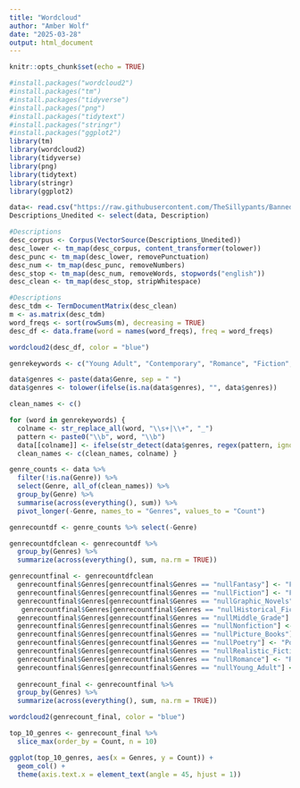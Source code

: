 ---
title: "Wordcloud"
author: "Amber Wolf"
date: "2025-03-28"
output: html_document
---

```{r setup, include=FALSE}
knitr::opts_chunk$set(echo = TRUE)
```

```{r packages}
#install.packages("wordcloud2")
#install.packages("tm")
#install.packages("tidyverse")
#install.packages("png")
#install.packages("tidytext")
#install.packages("stringr")
#install.packages("ggplot2")
library(tm)
library(wordcloud2)
library(tidyverse)
library(png)
library(tidytext)
library(stringr)
library(ggplot2)
```

```{r data setup}
data<- read.csv("https://raw.githubusercontent.com/TheSillypants/BannedBooks/refs/heads/main/cleaned_data.csv")
Descriptions_Unedited <- select(data, Description)
```

```{r cleaning}
#Descriptions
desc_corpus <- Corpus(VectorSource(Descriptions_Unedited))
desc_lower <- tm_map(desc_corpus, content_transformer(tolower))
desc_punc <- tm_map(desc_lower, removePunctuation)
desc_num <- tm_map(desc_punc, removeNumbers)
desc_stop <- tm_map(desc_num, removeWords, stopwords("english"))
desc_clean <- tm_map(desc_stop, stripWhitespace)
```

```{r counting}
#Descriptions
desc_tdm <- TermDocumentMatrix(desc_clean)
m <- as.matrix(desc_tdm)
word_freqs <- sort(rowSums(m), decreasing = TRUE)
desc_df <- data.frame(word = names(word_freqs), freq = word_freqs)
```

```{r wordcloud}
wordcloud2(desc_df, color = "blue")
```

```{r}
genrekeywords <- c("Young Adult", "Contemporary", "Romance", "Fiction", "Audiobook","Young Adult Contemporary", "Historical Fiction", "Nonfiction", "Middle Grade", "History", "Childrens", "Realistic Fiction", "Mystery Thriller", "Mystery", "Thriller", "Biography", "American History", "Poetry", "nullYoung Adult", "nullPoetry", "nullFiction","Humor", "Fantasy", "Biography Memoir","Teen", "Horror", "Thriller", "Adult", "New Adult", "Graphic Novels", "Comics", "Classics", "Autobiography", "Memoir", "Urban Fantasy", "Paranormal Romance", "Science Fiction", "Paranormal", "nullFantasy","Young Adult Fantasy", "Fairy Tales", "Speculative Fiction", "Literary Fiction", "Adventure", "Sports", "True Crime", "Crime", "Adult Fiction", "Picture Books", "M M Romance", "Action", "Science Fiction Fantasy", "Graphic Novels Comics","nullNonfiction", "nullGraphic Novels", "nullMiddle Grade", "Art", "Space", "Nature", "Short Stories", "Anthologies", "High Fantasy", "nullPicture Books", "Juvenile", "nullRealistic Fiction", "Biography Memoir", "nullHistorical Fiction", "nullRomance", "Novella", "Contemporary Romance", "Historical Romance", "Fantasy Romance", "Science", "Education", "Manga",   "Paranormal Romance", "Textbooks", "Diary", "Flash Fiction", "Fairy Tale Retellings","Womens Fiction", "Contemporary fiction", "Young Adult Historical Fiction", "Science fiction", "military science fiction", "Military Fiction")

data$genres <- paste(data$Genre, sep = " ")
data$genres <- tolower(ifelse(is.na(data$genres), "", data$genres))

clean_names <- c()

for (word in genrekeywords) {
  colname <- str_replace_all(word, "\\s+|\\+", "_")
  pattern <- paste0("\\b", word, "\\b")
  data[[colname]] <- ifelse(str_detect(data$genres, regex(pattern, ignore_case = TRUE)), 1, 0)
  clean_names <- c(clean_names, colname) }
```

```{r}
genre_counts <- data %>%
  filter(!is.na(Genre)) %>% 
  select(Genre, all_of(clean_names)) %>%
  group_by(Genre) %>%
  summarise(across(everything(), sum)) %>%
  pivot_longer(-Genre, names_to = "Genres", values_to = "Count")

genrecountdf <- genre_counts %>% select(-Genre)

genrecountdfclean <- genrecountdf %>%
  group_by(Genres) %>%
  summarize(across(everything(), sum, na.rm = TRUE))

genrecountfinal <- genrecountdfclean
  genrecountfinal$Genres[genrecountfinal$Genres == "nullFantasy"] <- "Fantasy"
  genrecountfinal$Genres[genrecountfinal$Genres == "nullFiction"] <- "Fiction"
  genrecountfinal$Genres[genrecountfinal$Genres == "nullGraphic_Novels"] <- "Graphic_Novels"
   genrecountfinal$Genres[genrecountfinal$Genres == "nullHistorical_Fiction"] <- "Historical_Fiction"
  genrecountfinal$Genres[genrecountfinal$Genres == "nullMiddle_Grade"] <- "Middle_Grade"
  genrecountfinal$Genres[genrecountfinal$Genres == "nullNonfiction"] <- "Nonfiction"
  genrecountfinal$Genres[genrecountfinal$Genres == "nullPicture_Books"] <- "Picture_Books"
  genrecountfinal$Genres[genrecountfinal$Genres == "nullPoetry"] <- "Poetry"
  genrecountfinal$Genres[genrecountfinal$Genres == "nullRealistic_Fiction"] <- "Realistic_Fiction"
  genrecountfinal$Genres[genrecountfinal$Genres == "nullRomance"] <- "Romance"
  genrecountfinal$Genres[genrecountfinal$Genres == "nullYoung_Adult"] <- "Young_Adult"
  
  genrecount_final <- genrecountfinal %>%
  group_by(Genres) %>%
  summarize(across(everything(), sum, na.rm = TRUE))
```

```{r}
wordcloud2(genrecount_final, color = "blue")
```
```{r}
top_10_genres <- genrecount_final %>% 
  slice_max(order_by = Count, n = 10)

ggplot(top_10_genres, aes(x = Genres, y = Count)) +
  geom_col() +
  theme(axis.text.x = element_text(angle = 45, hjust = 1))
```
